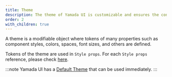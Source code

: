 ```yaml
---
title: Theme
description: The theme of Yamada UI is customizable and ensures the consistency of the application's design.
order: 2
with_children: true
---
```


A theme is a modifiable object where tokens of many properties such as component styles, colors, spaces, font sizes, and others are defined.

Tokens of the theme are used in `Style props`. For each `Style props` reference, please check [here](/styled-system/style-props).

:::note
Yamada UI has a [Default Theme](/styled-system/theming/default-theme) that can be used immediately.
:::
